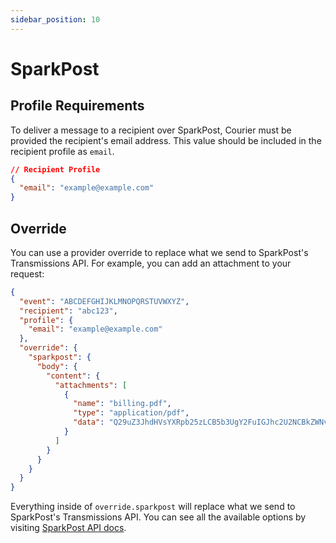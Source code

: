 ```yaml
---
sidebar_position: 10
---
```


# SparkPost

## Profile Requirements

To deliver a message to a recipient over SparkPost, Courier must be provided the recipient's email address. This value should be included in the recipient profile as `email`.

```json title=JSON
// Recipient Profile
{
  "email": "example@example.com"
}
```

## Override

You can use a provider override to replace what we send to SparkPost's Transmissions API. For example, you can add an attachment to your request:

```json title=JSON
{
  "event": "ABCDEFGHIJKLMNOPQRSTUVWXYZ",
  "recipient": "abc123",
  "profile": {
    "email": "example@example.com"
  },
  "override": {
    "sparkpost": {
      "body": {
        "content": {
          "attachments": [
            {
              "name": "billing.pdf",
              "type": "application/pdf",
              "data": "Q29uZ3JhdHVsYXRpb25zLCB5b3UgY2FuIGJhc2U2NCBkZWNvZGUh"
            }
          ]
        }
      }
    }
  }
}
```

Everything inside of `override.sparkpost` will replace what we send to SparkPost's Transmissions API. You can see all the available options by visiting [SparkPost API docs](https://developers.sparkpost.com/api/transmissions/#header-request-body).
